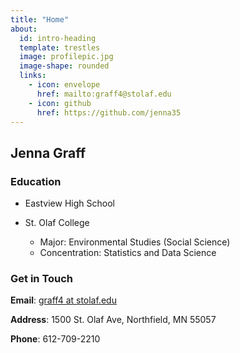```yaml
---
title: "Home"
about:
  id: intro-heading
  template: trestles
  image: profilepic.jpg
  image-shape: rounded
  links:
    - icon: envelope
      href: mailto:graff4@stolaf.edu
    - icon: github
      href: https://github.com/jenna35
---
```


::: {#intro-heading}
## Jenna Graff

### Education

-   Eastview High School

-   St. Olaf College

    -   Major: Environmental Studies (Social Science)
    -   Concentration: Statistics and Data Science
:::

### Get in Touch

**Email**: <a href='mailto:graff4@stolaf.edu'>graff4 at stolaf.edu</a>

**Address**: 1500 St. Olaf Ave, Northfield, MN 55057

**Phone**: 612-709-2210
